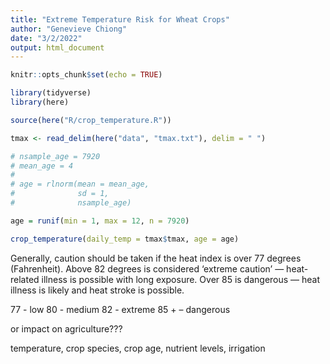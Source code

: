 ```yaml
---
title: "Extreme Temperature Risk for Wheat Crops"
author: "Genevieve Chiong"
date: "3/2/2022"
output: html_document
---
```


```r
knitr::opts_chunk$set(echo = TRUE)

library(tidyverse)
library(here)

source(here("R/crop_temperature.R"))
```


```r
tmax <- read_delim(here("data", "tmax.txt"), delim = " ")
```


```r
# nsample_age = 7920
# mean_age = 4
# 
# age = rlnorm(mean = mean_age,
#              sd = 1,
#              nsample_age)

age = runif(min = 1, max = 12, n = 7920) 
```

```r
crop_temperature(daily_temp = tmax$tmax, age = age)
```


Generally, caution should be taken if the heat index is over 77 degrees (Fahrenheit). Above 82 degrees is considered 'extreme caution' — heat-related illness is possible with long exposure. Over 85 is dangerous — heat illness is likely and heat stroke is possible.

77 - low
80 - medium 
82 - extreme
85 + -- dangerous 


or impact on agriculture??? 

temperature, crop species, crop age, nutrient levels, irrigation 



